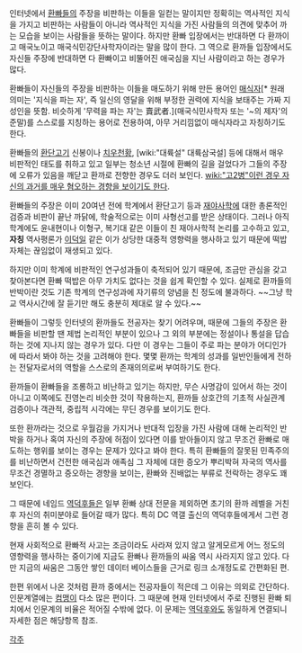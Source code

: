 인터넷에서 [[환빠]]들의 주장을 비판하는 이들을 일컫는 말이지만 정확히는 역사적인 지식을 가지고 비판하는 사람들이 아니라 역사적인 지식을 가진 사람들의 의견에 맞추어 까는 모습을 보이는 사람들을 뜻하는 말이다. 하지만 환빠 입장에서는 반대하면 다 환까이고 매국노이고 매국식민강단사학자이라는 말을 많이 한다. 그 역으로 환까들 입장에서도 자신들 주장에 반대하면 다 환빠이고 비뚤어진 애국심을 지닌 사람이라고 하는 경우가 많다.

환빠들이 자신들의 주장을 비판하는 이들을 매도하기 위해 만든 용어인 [[매식자]][* 원래 의미는 '지식을 파는 자', 즉 일신의 영달을 위해 부정한 권력에 지식을 보태주는 가짜 지성인을 뜻함. 비슷하게 '무력을 파는 자'는 賣武者.](매국식민사학자 또는 '~의 제자'의 준말)를 스스로를 지칭하는 용어로 전용하여, 아무 거리낌없이 매식자라고 자칭하기도 한다.  

환빠들의 [[환단고기]] 신봉이나 [[치우]]천황, [wiki:"대륙설" 대륙삼국설] 등에 대해서 매우 비판적인 태도를 취하고 있고 일부는 청소년 시절에 환빠의 길을 걸었다가 그들의 주장에 오류가 있음을 깨닫고 환까로 전향한 경우도 더러 보인다. [[wiki:"고2병"이런 경우 자신의 과거를 매우 혐오하는 경향을 보이기도 한다]].

환빠들의 주장은 이미 20여년 전에 학계에서 환단고기 등과 [[재야사학]]에 대한 총론적인 검증과 비판이 끝난 까닭에, 학술적으로는 이미 사형선고를 받은 상태이다. 그러나 아직 학계에도 윤내현이나 이형구, 복기대 같은 이들이 친 재야사학적 논리를 고수하고 있고, '''자칭''' 역사평론가 [[이덕일]] 같은 이가 상당한 대중적 영향력을 행사하고 있기 때문에 떡밥 자체는 끊임없이 재생되고 있다.

하지만 이미 학계에 비판적인 연구성과들이 축적되어 있기 때문에, 조금만 관심을 갖고 찾아본다면 환빠 떡밥은 아무 가치도 없다는 것을 쉽게 확인할 수 있다. 실제로 환까들의 반박이란 것도 기존 학계의 연구성과에 자기류의 양념을 친 정도에 불과하다. ~~그냥 학교 역사시간에 잘 듣기만 해도 충분히 제대로 알 수 있다.~~

환빠들이 그렇듯 인터넷의 환까들도 전공자는 찾기 어려우며, 때문에 그들의 주장은 환빠들을 비판할 땐 제법 논리적인 부분이 있으나 그 외의 부분에는 정설이나 통설을 답습하는 것에 지나지 않는 경우가 있다. 다만 이 경우는 그들이 주로 파는 분야가 어디인가에 따라서 봐야 하는 것을 고려해야 한다. 몇몇 환까는 학계의 성과를 일반인들에게 전하는 전달자로서의 역할을 스스로의 존재의의로써 부여하기도 한다.

환까들이 환빠들을 조롱하고 비난하고 있기는 하지만, 무슨 사명감이 있어서 하는 것이 아니고 이쪽에도 진영논리 비슷한 것이 작용하는지, 환까들 상호간의 기초적 사실관계 검증이나 객관적, 중립적 시각에는 무딘 경우를 보이기도 한다.

또한 환까라는 것으로 우월감을 가지거나 반대적 입장을 가진 사람에 대해 논리적인 반박을 하거나 혹여 자신의 주장에 허점이 있다면 이를 받아들이지 않고 무조건 환빠로 매도하는 행위를 보이는 경우는 문제가 있다고 봐야 한다. 특히 환빠들의 잘못된 민족주의를 비난하면서 건전한 애국심과 애족심 그 자체에 대한 증오가 뿌리박혀 자국의 역사를 무조건 경멸하고 증오하는 경향을 보이는, 환빠와 진배없는 부류로 전락하는 경우도 꽤 보인다.

그 때문에 네임드 [[역덕후]]들은 일부 환빠 상대 전문을 제외하면 초기의 환까 레벨을 거친 후 자신의 취미분야로 들어갈 때가 많다. 특히 DC 역갤 출신의 역덕후들에게서 그런 경향을 흔히 볼 수 있다.
 
현재 사회적으로 환빠적 사고는 조금이라도 사라져 있지 않고 알게모르게 어느 정도의 영향력을 행사하는 중이기에 지금도 환빠나 환까들의 싸움 역시 사라지지 않고 있다. 다만 지금의 싸움은 그동안 쌓인 데이터 베이스들을 근거로 링크 소개정도로 간편화된 편.

한편 위에서 나온 것처럼 환까 중에서는 전공자들이 적은데 그 이유는 의외로 간단하다. 인문계열에는 [[컴맹]]이 다소 많은 편이다. 그 때문에 현재 인터넷에서 주로 진행된 환빠 퇴치에서 인문계의 비율은 적어질 수밖에 없다. 이 문제는 [[역덕후]]와도 동일하게 연결되니 자세한 점은 해당항목 참조.

[[각주]]
